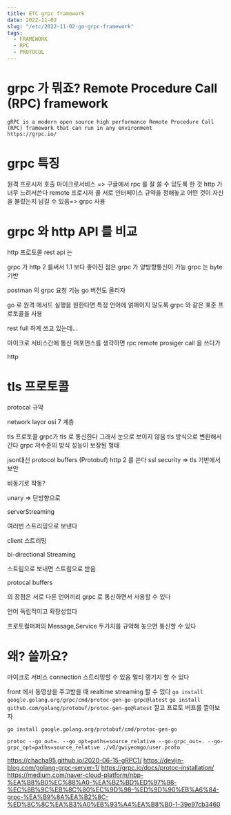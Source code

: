 ```yaml
---
title: ETC grpc framework
date: 2022-11-02
slug: "/etc/2022-11-02-go-grpc-framework"
tags:
  - FRAMEWORK
  - RPC
  - PROTOCOL
---
```






# grpc 가 뭐죠? Remote Procedure Call (RPC) framework
```
gRPC is a modern open source high performance Remote Procedure Call (RPC) framework that can run in any environment
https://grpc.io/
```
# grpc 특징
원격 프로시저 호출
마이크로서비스
=> 구글에서 rpc 를 잘 쓸 수 있도록 한 것
http 가 너무 느려서쓴다
remote 프로시저 콜
서로 인터페이스 규약을 정해놓고
어떤 것이 자신을 불렀는지 남길 수 있음=> grpc 사용

# grpc 와 http API 를 비교

http 프로토콜
rest  api 는

grpc 가 http 2 를써서 1.1 보다 좋아진 점은
grpc 가 양방향통신이 가능
grpc 는 byte 기반

postman 의 grpc 요청 기능
go 버전도 올리자


go 로 원격 메서드 실행을 원한다면 특정 언어에 얽매이지 않도록
grpc 와 같은 표준 프로토콜을 사용


rest full 하게 쓰고 있는데...

마이크로 서비스간에 통신 퍼포먼스를 생각하면
rpc remote prosiger call
을 쓰다가

http

#  tls 프로토콜
protocal 규약

network layor
osi 7 계층

tls 프로토콜
grpc가 tls 로 통신한다
그래서 눈으로 보이지 않음
tls 방식으로 변환해서 간다
grpc 저수준의 방식
성능이 보장된 형태

json대신 protocol buffers (Protobuf)
http 2 를 쓴다
ssl security => tls 기반에서 보안

비동기로 작동?

unary
=> 단방향으로

serverStreaming

여러번 스트리밍으로 보낸다

client 스트리밍

bi-directional Streaming

스트림으로 보내면 스트림으로 받음

protocal buffers


의 장점은 서로 다른 언어끼리 grpc 로 통신하면서 사용할 수 있다


언어 독립적이고 확장성있다

프로토컬퍼퍼의 Message,Service  두가지를 규약해 놓으면 통신할 수 있다

# 왜? 쓸까요?

마이크로 서비스 connection
스트리밍할 수 있음
멀티 랭기지 할 수 있다


front 에서 동영상을 주고받을 때 realtime streaming 할 수 있다
`go install google.golang.org/grpc/cmd/protoc-gen-go-grpc@latest`
`go install github.com/golang/protobuf/protoc-gen-go@latest`
깔고 프로토 버프를 깔아보자

`go install google.golang.org/protobuf/cmd/protoc-gen-go`

`protoc --go_out=. --go_opt=paths=source_relative --go-grpc_out=. --go-grpc_opt=paths=source_relative ./v0/gwiyeomgo/user.proto`

https://chacha95.github.io/2020-06-15-gRPC1/
https://devjin-blog.com/golang-grpc-server-1/
https://grpc.io/docs/protoc-installation/
https://medium.com/naver-cloud-platform/nbp-%EA%B8%B0%EC%88%A0-%EA%B2%BD%ED%97%98-%EC%8B%9C%EB%8C%80%EC%9D%98-%ED%9D%90%EB%A6%84-grpc-%EA%B9%8A%EA%B2%8C-%ED%8C%8C%EA%B3%A0%EB%93%A4%EA%B8%B0-1-39e97cb3460